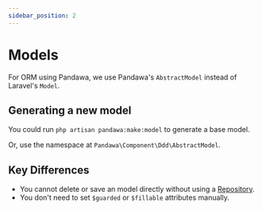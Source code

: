 ```yaml
---
sidebar_position: 2
---
```



# Models

For ORM using Pandawa, we use Pandawa's `AbstractModel` instead of Laravel's `Model`.

## Generating a new model

You could run `php artisan pandawa:make:model` to generate a base model.

<ReadMoreCLI />

Or, use the namespace at `Pandawa\Component\Ddd\AbstractModel`.

<Template>

```php
<?php

declare(strict_types=1);

// highlight-next-line
namespace <Namespace>\<Folder>\Model;

use Pandawa\Component\Ddd\AbstractModel;

// highlight-next-line
class <Name> extends AbstractModel {
    //->
}
```

</Template>

## Key Differences

- You cannot delete or save an model directly without using a [Repository](./repository).
- You don't need to set `$guarded` or `$fillable` attributes manually.